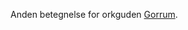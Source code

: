 {{title:Den Mørke Alfader}}
{{author:Laura Holmegaard}}
{{timestamp:2009-09-04T07:12:31Z}}
{{copyright:Den Mørke Alfader}}
Anden betegnelse for orkguden [[Gorrum]].